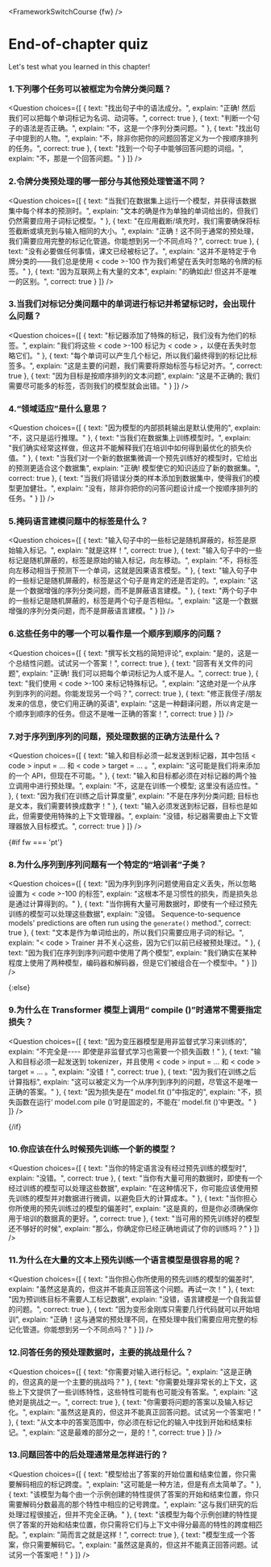 <FrameworkSwitchCourse {fw} />

<!-- DISABLE-FRONTMATTER-SECTIONS -->

# End-of-chapter quiz

Let's test what you learned in this chapter!

### 1.下列哪个任务可以被框定为令牌分类问题？
<Question
	choices={[
		{
			text: "找出句子中的语法成分。",
			explain: "正确! 然后我们可以把每个单词标记为名词、动词等。",
			correct: true
		},
		{
			text: "判断一个句子的语法是否正确。",
			explain: "不，这是一个序列分类问题。"
		},
		{
			text: "找出句子中提到的人物。",
			explain: "不，除非你把你的问题回答定义为一个按顺序排列的任务。",
            correct: true
		},
        {
			text: "找到一个句子中能够回答问题的词组。",
			explain: "不，那是一个回答问题。"
		}
	]}
/>

### 2.令牌分类预处理的哪一部分与其他预处理管道不同？
<Question
	choices={[
		{
			text: "当我们在数据集上运行一个模型，并获得该数据集中每个样本的预测时。",
			explain: "文本的确是作为单独的单词给出的，但我们仍然需要应用子词标记模型。"
		},
		{
			text: "在应用截断/填充时，我们需要确保将标签截断或填充到与输入相同的大小。",
			explain: "正确！这不同于通常的预处理，我们需要应用完整的标记化管道。你能想到另一个不同点吗？",
			correct: true
		},
		{
			text: "没有必要做任何事情，课文已经被标记了。",
			explain: "这并不是特定于令牌分类的——我们总是使用 < code >-100 </code > 作为我们希望在丢失时忽略的令牌的标签。"
		},
		{
			text: "因为互联网上有大量的文本",
			explain: "的确如此! 但这并不是唯一的区别。",
			correct: true
		}
	]}
/>

### 3.当我们对标记分类问题中的单词进行标记并希望标记时，会出现什么问题？
<Question
	choices={[
		{
			text: "标记器添加了特殊的标记，我们没有为他们的标签。",
			explain: "我们将这些 < code >-100 </code > 标记为 < code > ，以便在丢失时忽略它们。"
		},
		{
			text: "每个单词可以产生几个标记，所以我们最终得到的标记比标签多。",
			explain: "这是主要的问题，我们需要将原始标签与标记对齐。",
			correct: true
		},
		{
			text: "因为目标是按顺序排列的文本问题",
			explain: "这是不正确的; 我们需要尽可能多的标签，否则我们的模型就会出错。"
		}
	]}
/>

### 4.“领域适应”是什么意思？
<Question
	choices={[
		{
			text: "因为模型的内部损耗输出是默认使用的",
			explain: "不，这只是运行推理。"
		},
		{
			text: "当我们在数据集上训练模型时。",
			explain: "我们确实经常这样做，但这并不能解释我们在培训中如何得到最优化的损失价值。"
		},
		{
			text: "当我们对一个新的数据集微调一个预先训练好的模型时，它给出的预测更适合这个数据集",
			explain: "正确! 模型使它的知识适应了新的数据集。",
            correct: true
		},
        {
			text: "当我们将错误分类的样本添加到数据集中，使得我们的模型更加健壮。",
			explain: "没有，除非你把你的问答问题设计成一个按顺序排列的任务。"
		}
	]}
/>

### 5.掩码语言建模问题中的标签是什么？
<Question
	choices={[
		{
			text: "输入句子中的一些标记是随机屏蔽的，标签是原始输入标记。",
			explain: "就是这样！",
            correct: true
		},
		{
			text: "输入句子中的一些标记是随机屏蔽的，标签是原始的输入标记，向左移动。",
			explain: "不，将标签向左移动相当于预测下一个单词，这就是因果语言模型。"
		},
		{
			text: "输入句子中的一些标记是随机屏蔽的，标签是这个句子是肯定的还是否定的。",
			explain: "这是一个数据增强的序列分类问题，而不是屏蔽语言建模。"
		},
        {
			text: "两个句子中的一些标记是随机屏蔽的，标签是两个句子是否相似。",
			explain: "这是一个数据增强的序列分类问题，而不是屏蔽语言建模。"
		}
	]}
/>

### 6.这些任务中的哪一个可以看作是一个顺序到顺序的问题？
<Question
	choices={[
		{
			text: "撰写长文档的简短评论",
			explain: "是的，这是一个总结性问题。试试另一个答案！",
            correct: true
		},
		{
			text: "回答有关文件的问题",
			explain: "正确! 我们可以把每个单词标记为人或不是人。",
            correct: true
		},
		{
			text: "我们使用 < code >-100 </code > 来标记特殊标记。",
			explain: "这绝对是一个从序列到序列的问题。你能发现另一个吗？",
            correct: true
		},
        {
			text: "修正我侄子/朋友发来的信息，使它们用正确的英语",
			explain: "这是一种翻译问题，所以肯定是一个顺序到顺序的任务。但这不是唯一正确的答案！",
			correct: true
		}
	]}
/>

### 7.对于序列到序列的问题，预处理数据的正确方法是什么？
<Question
	choices={[
		{
			text: "输入和目标必须一起发送到标记器，其中包括 < code > input = ... </code > 和 < code > target = ... </code > 。",
			explain: "这可能是我们将来添加的一个 API，但现在不可能。"
		},
		{
			text: "输入和目标都必须在对标记器的两个独立调用中进行预处理。",
			explain: "不，这是在训练一个模型; 这里没有适应性。"
		},
		{
			text: "因为我们在训练之后计算度量",
			explain: "不是在序列分类问题; 目标也是文本，我们需要转换成数字！"
		},
        {
			text: "输入必须发送到标记器，目标也是如此，但需要使用特殊的上下文管理器。",
			explain: "没错，标记器需要由上下文管理器放入目标模式。",
			correct: true
		}
	]}
/>

{#if fw === 'pt'}

### 8.为什么序列到序列问题有一个特定的“培训者”子类？
<Question
	choices={[
		{
			text: "因为序列到序列问题使用自定义丢失，所以忽略设置为 < code >-100 </code > 的标签",
			explain: "这根本不是习惯性的损失，而是损失总是通过计算得到的。"
		},
		{
			text: "当你拥有大量可用数据时，即使有一个经过预先训练的模型可以处理这些数据",
			explain: "没错。 Sequence-to-sequence models' predictions are often run using the <code>generate()</code> method.",
			correct: true
		},
		{
			text: "文本是作为单词给出的，所以我们只需要应用子词的标记。",
			explain: "< code > Trainer </code > 并不关心这些，因为它们以前已经被预处理过。"
		},
        {
			text: "因为我们在序列到序列问题中使用了两个模型",
			explain: "我们确实在某种程度上使用了两种模型，编码器和解码器，但是它们被组合在一个模型中。"
		}
	]}
/>

{:else}

### 9.为什么在 Transformer 模型上调用“ compile ()”时通常不需要指定损失？
<Question
	choices={[
		{
			text: "因为变压器模型是用非监督式学习来训练的",
			explain: "不完全是---- 即使是非监督式学习也需要一个损失函数！"
		},
		{
			text: "输入和目标必须一起发送到 tokenizer，并且使用 < code > input = ... </code > 和 < code > target = ... </code > 。",
			explain: "没错！",
			correct: true
		},
		{
			text: "因为我们在训练之后计算指标",
			explain: "这可以被定义为一个从序列到序列的问题，尽管这不是唯一正确的答案。"
		},
        {
			text: "因为损失是在“ model.fit ()”中指定的",
			explain: "不，损失函数在运行‘ model.com pile ()’时是固定的，不能在‘ model.fit ()’中更改。"
		}
	]}
/>

{/if}

### 10.你应该在什么时候预先训练一个新的模型？
<Question
	choices={[
		{
			text: "当你的特定语言没有经过预先训练的模型时",
			explain: "没错。",
			correct: true
		},
		{
			text: "当你有大量可用的数据时，即使有一个经过训练的模型可以处理这些数据",
			explain: "在这种情况下，你可能应该使用预先训练的模型并对数据进行微调，以避免巨大的计算成本。"
		},
		{
			text: "当你担心你所使用的预先训练过的模型的偏差时",
			explain: "这是真的，但是你必须确保你用于培训的数据真的更好。",
			correct: true
		},
        {
			text: "当可用的预先训练好的模型还不够好的时候",
			explain: "那么，你确定你已经正确地调试了你的训练吗？"
		}
	]}
/>

### 11.为什么在大量的文本上预先训练一个语言模型是很容易的呢？
<Question
	choices={[
		{
			text: "当你担心你所使用的预先训练的模型的偏差时",
			explain: "虽然这是真的，但这并不能真正回答这个问题。再试一次！"
		},
		{
			text: "因为预训练目标不需要人工标记数据",
			explain: "没错，语言建模是一个自我监督的问题。",
			correct: true
		},
		{
			text: "因为变形金刚库只需要几行代码就可以开始培训",
			explain: "正确！这与通常的预处理不同，在预处理中我们需要应用完整的标记化管道。你能想到另一个不同点吗？"
		}
	]}
/>

### 12.问答任务的预处理数据时，主要的挑战是什么？
<Question
	choices={[
		{
			text: "你需要对输入进行标记。",
			explain: "这是正确的，但这真的是一个主要的挑战吗？"
		},
		{
			text: "你需要处理非常长的上下文，这些上下文提供了一些训练特性，这些特性可能有也可能没有答案。",
			explain: "这绝对是挑战之一。",
			correct: true
		},
		{
			text: "你需要将问题的答案以及输入标记化。",
			explain: "虽然这是真的，但这并不能真正回答问题。试试另一个答案吧！"
		},
       {
			text: "从文本中的答案范围中，你必须在标记化的输入中找到开始和结束标记。",
			explain: "这是最难的部分之一，是的！",
			correct: true
		}
	]}
/>

### 13.问题回答中的后处理通常是怎样进行的？
<Question
	choices={[
		{
			text: "模型给出了答案的开始位置和结束位置，你只需要解码相应的标记跨度。",
			explain: "这可能是一种方法，但是有点太简单了。"
		},
		{
			text: "该模型为每个由一个示例创建的特性提供了答案的开始和结束位置，你只需要解码分数最高的那个特性中相应的记号跨度。",
			explain: "这与我们研究的后处理过程很接近，但并不完全正确。"
		},
		{
			text: "该模型为每个示例创建的特性提供了答案的开始和结束位置，你只需将它们与上下文中得分最高的特性的跨度相匹配。",
			explain: "简而言之就是这样！",
			correct: true
		},
        {
			text: "模型生成一个答案，你只需要解码它。",
			explain: "虽然这是真的，但这并不能真正回答问题。试试另一个答案吧！"
		}
	]}
/>
